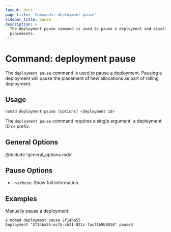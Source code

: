 ```yaml
---
layout: docs
page_title: 'Commands: deployment pause'
sidebar_title: pause
description: >
  The deployment pause command is used to pause a deployment and disallow new
  placements.
---
```


# Command: deployment pause

The `deployment pause` command is used to pause a deployment. Pausing a
deployment will pause the placement of new allocations as part of rolling
deployment.

## Usage

```plaintext
nomad deployment pause [options] <deployment id>
```

The `deployment pause` command requires a single argument, a deployment ID or
prefix.

## General Options

@include 'general_options.mdx'

## Pause Options

- `-verbose`: Show full information.

## Examples

Manually pause a deployment:

```shell
$ nomad deployment pause 2f14ba55
Deployment "2f14ba55-acfb-cb31-821c-facf1b9b0830" paused
```
